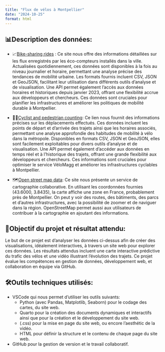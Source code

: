 ```yaml
---
title: "Flux de vélos à Montpellier"
date: "2024-10-25"
format: html
---
```


## 📊Description des données:

- 📈[Bike-sharing rides](https://data.montpellier3m.fr/dataset/courses-des-velos-velomagg-de-montpellier-mediterranee-metropole) :
Ce site nous offre des informations détaillées sur les flux enregistrés par les éco-compteurs installés dans la ville. Actualisées quotidiennement, ces données sont disponibles à la fois au niveau journalier et horaire, permettant une analyse précise des tendances de mobilité urbaine. Les formats fournis incluent CSV, JSON et GeoJSON, facilitant leur utilisation dans différents outils d’analyse et de visualisation. Une API permet également l’accès aux données horaires et historiques depuis janvier 2023, offrant une flexibilité accrue aux développeurs et chercheurs. Ces données sont cruciales pour planifier les infrastructures et améliorer les politiques de mobilité durable à Montpellier.  

- 🚴‍♂️[Cyclist and pedestrian counting](https://data.montpellier3m.fr/dataset/comptages-velo-et-pieton-issus-des-compteurs-de-velo):
Ce lien nous fournit des informations précises sur les déplacements effectués. Ces données incluent les points de départ et d’arrivée des trajets ainsi que les horaires associés, permettant une analyse approfondie des habitudes de mobilité à vélo dans la métropole. Disponibles en formats CSV, JSON et GeoJSON, elles sont facilement exploitables pour divers outils d’analyse et de visualisation. Une API permet également d’accéder aux données en temps réel et à l’historique des trajets, offrant une grande flexibilité aux développeurs et chercheurs. Ces informations sont cruciales pour optimiser le service VéloMagg et améliorer les infrastructures cyclables à Montpellier.  


- 🗺️[Open street map data](https://www.openstreetmap.org/#map=11/43.6000/3.8435):
Ce site nous présente un service de cartographie collaborative. En utilisant les coordonnées fournies (43.6000, 3.8435), la carte affiche une zone en France, probablement près de Montpellier. On peut y voir des routes, des bâtiments, des parcs et d'autres infrastructures, avec la possibilité de zoomer et de naviguer dans la région. OpenStreetMap permet aussi aux utilisateurs de contribuer à la cartographie en ajoutant des informations.


## 🎯Objectif du projet et résultat attendu:

Le but de ce projet est d'analyser les données ci-dessus afin de créer des visualisations, idéalement interactives, à travers un site web pour explorer ces données. Les résultats attendus incluent une carte interactive prédictive du trafic des vélos et une vidéo illustrant l'évolution des trajets.
Ce projet évalue les compétences en gestion de données, développement web, et collaboration en équipe via GitHub.

## 🛠️Outils techniques utilisés:

- VSCode qui nous permet d'utiliser les outils suivants:
   - Python (avec Pandas, Matplotlib, Seaborn) pour le codage des cartes, du site web.
   - Quarto pour la création des documents dynamiques et interactifs ainsi que pour la création et le développement du site web.
   - (.css) pour la mise en page du site web, ou encore l'aesthétic de la vidéo.
   - HTML pour définir la structure et le contenu de chaque page du site web.
- GitHub pour la gestion de version et le travail collaboratif.
